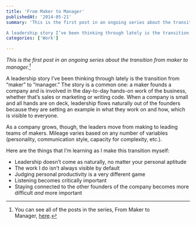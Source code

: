 ```yaml
---
title: 'From Maker to Manager'
publishedAt: '2014-05-21'
summary: 'This is the first post in an ongoing series about the transition from maker to manager.[^1]

A leadership story I’ve been thinking through lately is the transition from “maker” to “manager.” The story...'
categories: ['Work']

---
```


*This is the first post in an ongoing series about the transition from maker to manager.[^1]*

A leadership story I’ve been thinking through lately is the transition from “maker” to “manager.” The story is a common one: a maker founds a company and is involved in the day-to-day hands-on work of the business, whether that’s sales or marketing or writing code. When a company is small and all hands are on deck, leadership flows naturally out of the founders because they are setting an example in what they work on and how, which is visible to everyone.

As a company grows, though, the leaders move from making to leading teams of makers. Mileage varies based on any number of variables (personality, communication style, capacity for complexity, etc.).

Here are the things that I’m learning as I make this transition myself:

-   Leadership doesn’t come as naturally, no matter your personal aptitude
-   The work I do isn’t always visible by default
-   Judging personal productivity is a very different game
-   Listening becomes critically important
-   Staying connected to the other founders of the company becomes more difficult *and* more important

[^1]: You can see all of the posts in the series, From Maker to Manager, [here](/blog/from-maker-to-manager).
